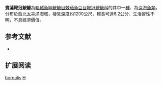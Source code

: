 {{Speciesbox
| name = 寶蓮鞭冠鮟鱇
| image = 
| image_width = 250px
| image_caption = 
| status = NE
| status_system = IUCN3.1
| genus = Himantolophus
| species = borealis
| authority = [[Kharin|Kharin]], 1984
| synonyms = 
}}
'''寶蓮鞭冠鮟鱇'''為[[輻鰭魚綱|輻鰭魚綱]][[鮟鱇目|鮟鱇目]][[棘茄魚亞目|棘茄魚亞目]][[鞭冠鮟鱇科|鞭冠鮟鱇科]]的其中一[[種|種]]，為[[深海魚|深海魚類]]，分布於西北[[太平洋|太平洋]]海域，棲息深度約1200公尺，體長可達6.2公分，生活習性不明，不具經濟價值。
==参考文献==
*{{FishBase_species|genus=Himantolophus|species=borealis|year=2014|month=2}}

== 扩展阅读 ==
{{refbegin}}
{{wikispecies-inline|Himantolophus borealis|寶蓮鞭冠鮟鱇}}
{{refend}}
{{Taxonbar|from=Q1872388}}

[[Category:鞭冠鮟鱇屬|borealis]]
[[Category:1984年描述的魚類|H]]


{{魚類小作品}}